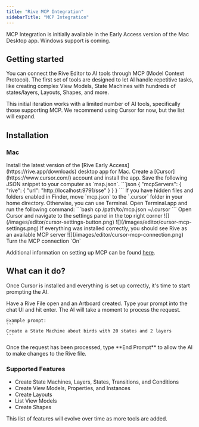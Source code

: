```yaml
---
title: "Rive MCP Integration"
sidebarTitle: "MCP Integration"
---
```



<EarlyAccess featureName="MCP">
   MCP Integration is initially available in the Early Access version of the Mac Desktop app. Windows support is coming.
</EarlyAccess>

## Getting started

You can connect the Rive Editor to AI tools through MCP (Model Context Protocol). The first set of tools are designed to let AI handle repetitive tasks, like creating complex View Models, State Machines with hundreds of states/layers, Layouts, Shapes, and more.

<Note>
   This initial iteration works with a limited number of AI tools, specifically those supporting MCP. We recommend using Cursor for now, but the list will expand.
</Note>

## Installation

### Mac

<Steps>
  <Step title="Install Rive Early Access">
    Install the latest version of the [Rive Early Access](https://rive.app/downloads) desktop app for Mac.
  </Step>
  <Step title="Set up Cursor">
    Create a [Cursor](https://www.cursor.com/) account and install the app.
  </Step>
  <Step title="Save The configuration">
    Save the following JSON snippet to your computer as `msp.json`.
  ```json
  {
    "mcpServers": {
        "rive": {
            "url": "http://localhost:9791/sse"
        }
    }
  }
  ```
  </Step>
  <Step title="Configure MCP">
    If you have hidden files and folders enabled in Finder, move `mcp.json` to the `.cursor` folder in your home directory.
    Otherwise, you can use Terminal. Open Terminal.app and run the following command:
    ```bash
    cp /path/to/mcp.json ~/.cursor
    ```
  </Step>
  <Step title="Enable in Cursor">
    <Steps>
      <Step title="Open settings">
        Open Cursor and navigate to the settings panel in the top right corner
        ![](/images/editor/cursor-settings-button.png)
      </Step>
      <Step title="Navigate to the MCP section">
      ![](/images/editor/cursor-mcp-settings.png)
      </Step>
      <Step title="Verify connection">
        If everything was installed correctly, you should see Rive as an available MCP server
        ![](/images/editor/cursor-mcp-connection.png)
      </Step>
      <Step title="Enable connection">
        Turn the MCP connection `On`
      </Step>
    </Steps>
  </Step>
</Steps>

Additional information on setting up MCP can be found [here](https://docs.cursor.com/context/model-context-protocol).

## What can it do?

Once Cursor is installed and everything is set up correctly, it's time to start prompting the AI.

<Steps>
  <Step title="Open your Rive file">
    Have a Rive File open and an Artboard created.
  </Step>
  <Step title="Enter your prompt">
    Type your prompt into the chat UI and hit enter. The AI will take a moment to process the request.
    
    Example prompt:
    ```
    Create a State Machine about birds with 20 states and 2 layers
    ```
  </Step>
  <Step title="Complete the interaction">
    Once the request has been processed, type **End Prompt** to allow the AI to make changes to the Rive file.
  </Step>
</Steps>

### Supported Features

- Create State Machines, Layers, States, Transitions, and Conditions
- Create View Models, Properties, and Instances
- Create Layouts
- List View Models
- Create Shapes

<Note>
   This list of features will evolve over time as more tools are added.
</Note>